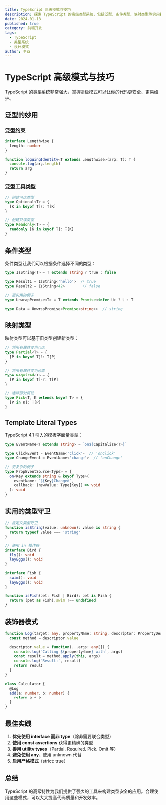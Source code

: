 ```yaml
---
title: TypeScript 高级模式与技巧
description: 探索 TypeScript 的高级类型系统，包括泛型、条件类型、映射类型等实用技巧
date: 2024-01-18
published: true
category: 前端开发
tags:
  - TypeScript
  - 类型系统
  - 设计模式
author: 李四
---
```


# TypeScript 高级模式与技巧

TypeScript 的类型系统非常强大，掌握高级模式可以让你的代码更安全、更易维护。

## 泛型的妙用

### 泛型约束

```typescript
interface Lengthwise {
  length: number
}

function loggingIdentity<T extends Lengthwise>(arg: T): T {
  console.log(arg.length)
  return arg
}
```

### 泛型工具类型

```typescript
// 创建可选类型
type Optional<T> = {
  [K in keyof T]?: T[K]
}

// 创建只读类型
type Readonly<T> = {
  readonly [K in keyof T]: T[K]
}
```

## 条件类型

条件类型让我们可以根据条件选择不同的类型：

```typescript
type IsString<T> = T extends string ? true : false

type Result1 = IsString<'hello'>  // true
type Result2 = IsString<42>        // false

// 更实用的例子
type UnwrapPromise<T> = T extends Promise<infer U> ? U : T

type Data = UnwrapPromise<Promise<string>>  // string
```

## 映射类型

映射类型可以基于旧类型创建新类型：

```typescript
// 将所有属性变为可选
type Partial<T> = {
  [P in keyof T]?: T[P]
}

// 将所有属性变为必需
type Required<T> = {
  [P in keyof T]-?: T[P]
}

// 选择部分属性
type Pick<T, K extends keyof T> = {
  [P in K]: T[P]
}
```

## Template Literal Types

TypeScript 4.1 引入的模板字面量类型：

```typescript
type EventName<T extends string> = `on${Capitalize<T>}`

type ClickEvent = EventName<'click'>  // 'onClick'
type ChangeEvent = EventName<'change'>  // 'onChange'

// 更复杂的例子
type PropEventSource<Type> = {
  on<Key extends string & keyof Type>(
    eventName: `${Key}Changed`,
    callback: (newValue: Type[Key]) => void
  ): void
}
```

## 实用的类型守卫

```typescript
// 自定义类型守卫
function isString(value: unknown): value is string {
  return typeof value === 'string'
}

// 使用 in 操作符
interface Bird {
  fly(): void
  layEggs(): void
}

interface Fish {
  swim(): void
  layEggs(): void
}

function isFish(pet: Fish | Bird): pet is Fish {
  return (pet as Fish).swim !== undefined
}
```

## 装饰器模式

```typescript
function Log(target: any, propertyName: string, descriptor: PropertyDescriptor) {
  const method = descriptor.value
  
  descriptor.value = function(...args: any[]) {
    console.log(`Calling ${propertyName} with`, args)
    const result = method.apply(this, args)
    console.log(`Result:`, result)
    return result
  }
}

class Calculator {
  @Log
  add(a: number, b: number) {
    return a + b
  }
}
```

## 最佳实践

1. **优先使用 interface 而非 type**（除非需要联合类型）
2. **使用 const assertions** 获得更精确的类型
3. **善用 utility types**（Partial, Required, Pick, Omit 等）
4. **避免使用 any**，使用 unknown 代替
5. **启用严格模式**（strict: true）

## 总结

TypeScript 的高级特性为我们提供了强大的工具来构建类型安全的应用。合理使用这些模式，可以大大提高代码质量和开发效率。